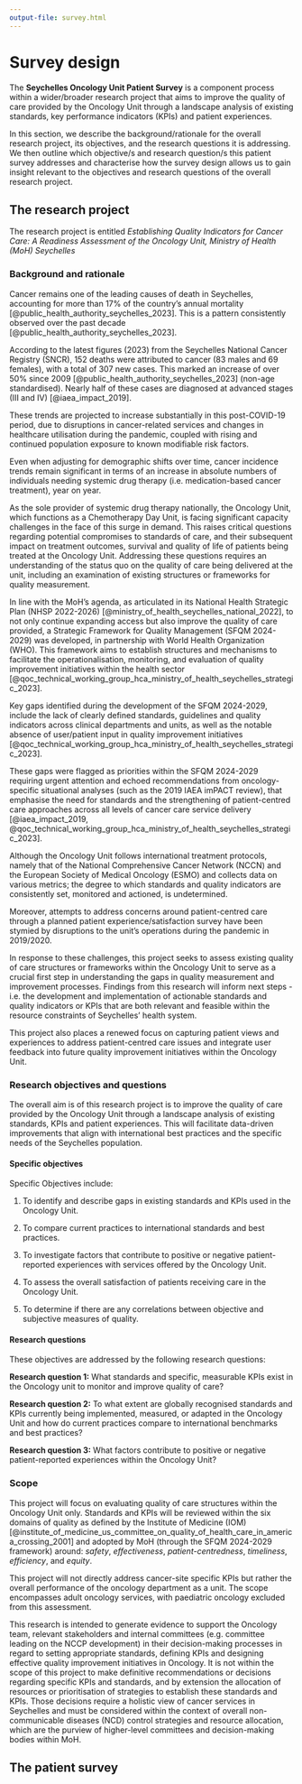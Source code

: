 ```yaml
---
output-file: survey.html
---
```


# Survey design {#sec-survey-design}

The **Seychelles Oncology Unit Patient Survey** is a component process within a wider/broader research project that aims to improve the quality of care provided by the Oncology Unit\index{Oncology Unit} through a landscape analysis\index{landscape analysis} of existing standards, key performance indicators (KPIs)\index{key performance indicators} and patient experiences.

In this section, we describe the background/rationale for the overall research project, its objectives, and the research questions it is addressing. We then outline which objective/s and research question/s this patient survey addresses and characterise how the survey design allows us to gain insight relevant to the objectives and research questions of the overall research project.

## The research project {#sec-research-project}

The research project is entitled *Establishing Quality Indicators for Cancer Care: A Readiness Assessment of the Oncology Unit, Ministry of Health (MoH) Seychelles*

### Background and rationale {#sec-background-rationale}

Cancer\index{cancer} remains one of the leading causes of death in Seychelles, accounting for more than 17% of the country's annual mortality [@public_health_authority_seychelles_2023]. This is a pattern consistently observed over the past decade [@public_health_authority_seychelles_2023]. 

According to the latest figures (2023) from the Seychelles National Cancer Registry\index{Seychelles National Cancer Registry} (SNCR), 152 deaths were attributed to cancer (83 males and 69 females), with a total of 307 new cases. This marked an increase of over 50% since 2009 [@public_health_authority_seychelles_2023] (non-age standardised). Nearly half of these cases are diagnosed at advanced stages (III and IV) [@iaea_impact_2019].

These trends are projected to increase substantially in this post-COVID-19\index{COVID-19} period, due to disruptions in cancer-related services and changes in healthcare utilisation during the pandemic, coupled with rising and continued population exposure to known modifiable risk factors.  

Even when adjusting for demographic shifts over time, cancer incidence trends remain significant in terms of an increase in absolute numbers of individuals needing systemic drug therapy (i.e. medication-based cancer treatment), year on year. 

As the sole provider of systemic drug therapy nationally, the Oncology Unit\index{Oncology Unit}, which functions as a Chemotherapy Day Unit\index{Chemotherapy Day Unit}, is facing significant capacity challenges in the face of this surge in demand. This raises critical questions regarding potential compromises to standards of care, and their subsequent impact on treatment outcomes, survival and quality of life of patients being treated at the Oncology Unit. Addressing these questions requires an understanding of the status quo on the quality of care being delivered at the unit, including an examination of existing structures or frameworks for quality measurement.  

In line with the MoH's agenda, as articulated in its National Health Strategic Plan (NHSP 2022-2026)\index{National Health Strategic Plan} [@ministry_of_health_seychelles_national_2022], to not only continue expanding access but also improve the quality of care provided, a Strategic Framework for Quality Management (SFQM 2024-2029)\index{Strategic Framework for Quality Management} was developed, in partnership with World Health Organization (WHO)\index{World Health Organization}. This framework aims to establish structures and mechanisms to facilitate the operationalisation, monitoring, and evaluation of quality improvement initiatives within the health sector [@qoc_technical_working_group_hca_ministry_of_health_seychelles_strategic_2023].

Key gaps identified during the development of the SFQM 2024-2029, include the lack of clearly defined standards, guidelines and quality indicators across clinical departments and units, as well as the notable absence of user/patient input in quality improvement initiatives [@qoc_technical_working_group_hca_ministry_of_health_seychelles_strategic_2023].

These gaps were flagged as priorities within the SFQM 2024-2029 requiring urgent attention and echoed recommendations from oncology-specific situational analyses (such as the 2019 IAEA imPACT review\index{IAEA imPACT review}), that emphasise the need for standards and the strengthening of patient-centred care approaches across all levels of cancer care service delivery [@iaea_impact_2019, @qoc_technical_working_group_hca_ministry_of_health_seychelles_strategic_2023].

Although the Oncology Unit follows international treatment protocols, namely that of the National Comprehensive Cancer Network (NCCN)\index{National Comprehensive Cancer Network} and the European Society of Medical Oncology (ESMO)\index{European Society of Medical Oncology} and collects data on various metrics; the degree to which standards and quality indicators are consistently set, monitored and actioned, is undetermined. 

Moreover, attempts to address concerns around patient-centred care through a planned patient experience/satisfaction survey have been stymied by disruptions to the unit’s operations during the pandemic in 2019/2020. 

In response to these challenges, this project seeks to assess existing quality of care structures or frameworks within the Oncology Unit to serve as a crucial first step in understanding the gaps in quality measurement and improvement processes. Findings from this research will inform next steps - i.e. the development and implementation of actionable standards and quality indicators or KPIs that are both relevant and feasible within the resource constraints of Seychelles’ health system.  

This project also places a renewed focus on capturing patient views and experiences to address patient-centred care issues and integrate user feedback into future quality improvement initiatives within the Oncology Unit.  

### Research objectives and questions {#sec-research-objectives}

The overall aim is of this research project is to improve the quality of care provided by the Oncology Unit through a landscape analysis of existing standards, KPIs and patient experiences. This will facilitate data-driven improvements that align with international best practices and the specific needs of the Seychelles population.   

#### Specific objectives {#sec-specific-objectives}

Specific Objectives include:  

1. To identify and describe gaps in existing standards and KPIs used in the Oncology Unit. 

2. To compare current practices to international standards and best practices.  

3. To investigate factors that contribute to positive or negative patient-reported experiences with services offered by the Oncology Unit. 

4. To assess the overall satisfaction of patients receiving care in the Oncology Unit.  

5. To determine if there are any correlations between objective and subjective measures of quality.   

#### Research questions {#sec-research-questions}

These objectives are addressed by the following research questions:  

**Research question 1:** What standards and specific, measurable KPIs exist in the Oncology unit to monitor and improve quality of care?  

**Research question 2:** To what extent are globally recognised standards and KPIs currently being implemented, measured, or adapted in the Oncology Unit and how do current practices compare to international benchmarks and best practices?  

**Research question 3:** What factors contribute to positive or negative patient-reported experiences within the Oncology Unit? 

### Scope {#sec-scope}

This project will focus on evaluating quality of care structures within the Oncology Unit only. Standards and KPIs will be reviewed within the six domains of quality as defined by the Institute of Medicine (IOM)\index{Institute of Medicine} [@institute_of_medicine_us_committee_on_quality_of_health_care_in_america_crossing_2001] and adopted by MoH (through the SFQM 2024-2029 framework) around: *safety*, *effectiveness*, *patient-centredness*, *timeliness*, *efficiency*, and *equity*. 

This project will not directly address cancer-site specific KPIs but rather the overall performance of the oncology department as a unit. The scope encompasses adult oncology services, with paediatric oncology excluded from this assessment.  

This research is intended to generate evidence to support the Oncology team, relevant stakeholders and internal committees (e.g. committee leading on the NCCP development) in their decision-making processes in regard to setting appropriate standards, defining KPIs and designing effective quality improvement initiatives in Oncology. It is not within the scope of this project to make definitive recommendations or decisions regarding specific KPIs and standards, and by extension the allocation of resources or prioritisation of strategies to establish these standards and KPIs. Those decisions require a holistic view of cancer services in Seychelles and must be considered within the context of overall non-communicable diseases (NCD)\index{non-communicable diseases} control strategies and resource allocation, which are the purview of higher-level committees and decision-making bodies within MoH.

## The patient survey {#sec-patient-survey}

